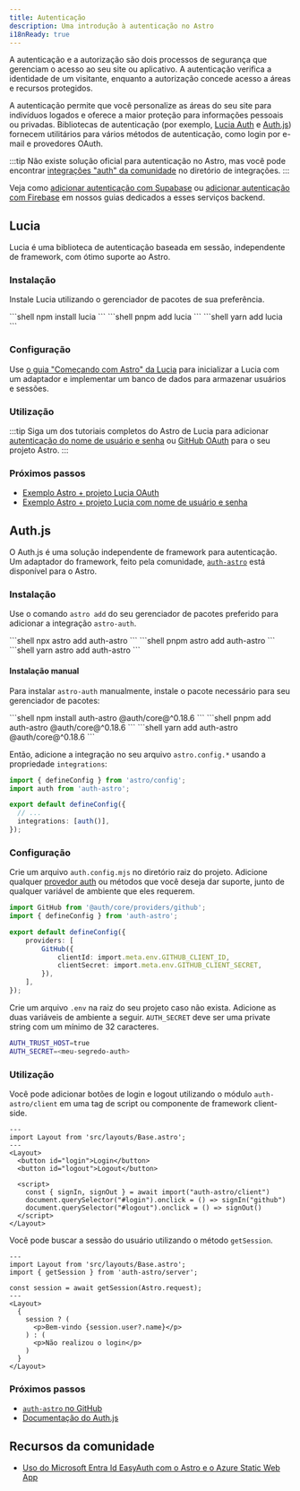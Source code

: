 ```yaml
---
title: Autenticação
description: Uma introdução à autenticação no Astro
i18nReady: true
---
```



A autenticação e a autorização são dois processos de segurança que gerenciam o acesso ao seu site ou aplicativo. A autenticação verifica a identidade de um visitante, enquanto a autorização concede acesso a áreas e recursos protegidos.

A autenticação permite que você personalize as áreas do seu site para indivíduos logados e oferece a maior proteção para informações pessoais ou privadas. Bibliotecas de autenticação (por exemplo, [Lucia Auth](https://lucia-auth.com/) e [Auth.js](https://authjs.dev/)) fornecem utilitários para vários métodos de autenticação, como login por e-mail e provedores OAuth.

:::tip
Não existe solução oficial para autenticação no Astro, mas você pode encontrar [integrações "auth" da comunidade](https://astro.build/integrations/?search=auth) no diretório de integrações.
:::

<ReadMore>Veja como [adicionar autenticação com Supabase](/pt-br/guides/backend/supabase/#adding-authentication-with-supabase) ou [adicionar autenticação com Firebase](/pt-br/guides/backend/google-firebase/#adding-authentication-with-firebase) em nossos guias dedicados a esses serviços backend.</ReadMore>

## Lucia

Lucia é uma biblioteca de autenticação baseada em sessão, independente de framework, com ótimo suporte ao Astro.

### Instalação

Instale Lucia utilizando o gerenciador de pacotes de sua preferência.

<PackageManagerTabs>
  <Fragment slot="npm">
  ```shell
  npm install lucia
  ```
  </Fragment>
  <Fragment slot="pnpm">
  ```shell
  pnpm add lucia
  ```
  </Fragment>
  <Fragment slot="yarn">
  ```shell
  yarn add lucia
  ```
  </Fragment>
</PackageManagerTabs>

### Configuração

Use [o guia "Começando com Astro" da Lucia](https://lucia-auth.com/getting-started/astro) para inicializar a Lucia com um adaptador e implementar um banco de dados para armazenar usuários e sessões.

### Utilização

:::tip
Siga um dos tutoriais completos do Astro de Lucia para adicionar [autenticação do nome de usuário e senha](https://lucia-auth.com/tutorials/username-and-password/astro) ou [GitHub OAuth](https://lucia-auth.com/tutorials/github-oauth/astro) para o seu projeto Astro.
:::

### Próximos passos

- [Exemplo Astro + projeto Lucia OAuth](https://github.com/lucia-auth/examples/tree/main/astro/github-oauth)
- [Exemplo Astro + projeto Lucia com nome de usuário e senha](https://github.com/lucia-auth/examples/tree/main/astro/username-and-password)

## Auth.js

O Auth.js é uma solução independente de framework para autenticação. Um adaptador do framework, feito pela comunidade, [`auth-astro`](https://www.npmjs.com/package/auth-astro) está disponível para o Astro.

### Instalação

Use o comando `astro add` do seu gerenciador de pacotes preferido para adicionar a integração `astro-auth`.

<PackageManagerTabs>
  <Fragment slot="npm">
  ```shell
  npx astro add auth-astro
  ```
  </Fragment>
  <Fragment slot="pnpm">
  ```shell
  pnpm astro add auth-astro
  ```
  </Fragment>
  <Fragment slot="yarn">
  ```shell
  yarn astro add auth-astro
  ```
  </Fragment>
</PackageManagerTabs>

#### Instalação manual

Para instalar `astro-auth` manualmente, instale o pacote necessário para seu gerenciador de pacotes:

<PackageManagerTabs>
  <Fragment slot="npm">
  ```shell
  npm install auth-astro @auth/core@^0.18.6
  ```
  </Fragment>
  <Fragment slot="pnpm">
  ```shell
  pnpm add auth-astro @auth/core@^0.18.6
  ```
  </Fragment>
  <Fragment slot="yarn">
  ```shell
  yarn add auth-astro @auth/core@^0.18.6
  ```
  </Fragment>
</PackageManagerTabs>

Então, adicione a integração no seu arquivo `astro.config.*` usando a propriedade `integrations`:

```ts title="astro.config.mjs" ins={2,6}
import { defineConfig } from 'astro/config';
import auth from 'auth-astro';

export default defineConfig({
  // ...
  integrations: [auth()],
});
```

### Configuração

Crie um arquivo `auth.config.mjs` no diretório raiz do projeto. Adicione qualquer [provedor auth](https://authjs.dev/getting-started/providers) ou métodos que você deseja dar suporte, junto de qualquer variável de ambiente que eles requerem.

```ts title="auth.config.mjs"
import GitHub from '@auth/core/providers/github';
import { defineConfig } from 'auth-astro';

export default defineConfig({
	providers: [
		GitHub({
			clientId: import.meta.env.GITHUB_CLIENT_ID,
			clientSecret: import.meta.env.GITHUB_CLIENT_SECRET,
		}),
	],
});
```

Crie um arquivo `.env` na raiz do seu projeto caso não exista. Adicione as duas variáveis de ambiente a seguir. `AUTH_SECRET`  deve ser uma private string com um mínimo de 32 caracteres.

```sh title=".env"
AUTH_TRUST_HOST=true
AUTH_SECRET=<meu-segredo-auth>
```

### Utilização

Você pode adicionar botões de login e logout utilizando o módulo `auth-astro/client` em uma tag de script ou componente de framework client-side.

```astro title="src/pages/index.astro" {9}
---
import Layout from 'src/layouts/Base.astro';
---
<Layout>
  <button id="login">Login</button>
  <button id="logout">Logout</button>

  <script>
    const { signIn, signOut } = await import("auth-astro/client")
    document.querySelector("#login").onclick = () => signIn("github")
    document.querySelector("#logout").onclick = () => signOut()
  </script>
</Layout>
```

Você pode buscar a sessão do usuário utilizando o método `getSession`.

```astro title="src/pages/index.astro" {3,5}
---
import Layout from 'src/layouts/Base.astro';
import { getSession } from 'auth-astro/server';

const session = await getSession(Astro.request);
---
<Layout>
  {
    session ? (
      <p>Bem-vindo {session.user?.name}</p>
    ) : (
      <p>Não realizou o login</p>
    )
  }
</Layout>
```

### Próximos passos

- [`auth-astro` no GitHub](https://github.com/nowaythatworked/auth-astro?tab=readme-ov-file#auth-astro)
- [Documentação do Auth.js](https://authjs.dev/)

## Recursos da comunidade

- [Uso do Microsoft Entra Id EasyAuth com o Astro e o Azure Static Web App](https://agramont.net/blog/entra-id-easyauth-with-astro/)
